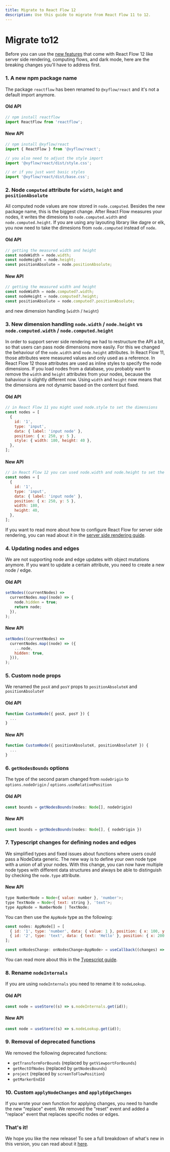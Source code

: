 ```yaml
---
title: Migrate to React Flow 12
description: Use this guide to migrate from React Flow 11 to 12.
---
```


# Migrate to12

Before you can use the [new features](/whats-new/2024-03-15) that come with React Flow 12 like server side rendering, computing flows, and dark mode, here are the breaking changes you'll have to address first.

### 1. A new npm package name

The package `reactflow` has been renamed to `@xyflow/react` and it's not a default import anymore.

#### Old API

```js
// npm install reactflow
import ReactFlow from 'reactflow';
```

#### New API

```js
// npm install @xyflow/react
import { ReactFlow } from '@xyflow/react';

// you also need to adjust the style import
import '@xyflow/react/dist/style.css';

// or if you just want basic styles
import '@xyflow/react/dist/base.css';
```

### 2. Node `computed` attribute for `width`, `height` and `positionAbsolute`

All computed node values are now stored in `node.computed`. Besides the new package name, this is the biggest change. After React Flow measures your nodes, it writes the dimesions to `node.computed.width` and `node.computed.height`. If you are using any layouting library like dagre or elk, you now need to take the dimesions from `node.computed` instead of `node`.

#### Old API

```js
// getting the measured width and height
const nodeWidth = node.width;
const nodeHeight = node.height;
const positionAbsolute = node.positionAbsolute;
```

#### New API

```js
// getting the measured width and height
const nodeWidth = node.computed?.width;
const nodeHeight = node.computed?.height;
const positionAbsolute = node.computed?.positionAbsolute;
```

and new dimension handling (`width` / `height`)

### 3. New dimension handling `node.width` / `node.height` vs `node.computed.width` / `node.computed.height`

In order to support server side rendering we had to restructure the API a bit, so that users can pass node dimensions more easily. For this we changed the behaviour of the `node.width` and `node.height` attributes. In React Flow 11, those attributes were measured values and only used as a reference. In React Flow 12 those attributes are used as inline styles to specify the node dimensions. If you load nodes from a database, you probably want to remove the `width` and `height` attributes from your nodes, because the bahaviour is slightly different now. Using `width` and `height` now means that the dimensions are not dynamic based on the content but fixed.

#### Old API

```js
// in React Flow 11 you might used node.style to set the dimensions
const nodes = [
  {
    id: '1',
    type: 'input',
    data: { label: 'input node' },
    position: { x: 250, y: 5 },
    style: { width: 180, height: 40 },
  },
];
```

#### New API

```js
// in React Flow 12 you can used node.width and node.height to set the dimensions
const nodes = [
  {
    id: '1',
    type: 'input',
    data: { label: 'input node' },
    position: { x: 250, y: 5 },
    width: 180,
    height: 40,
  },
];
```

If you want to read more about how to configure React Flow for server side rendering, you can read about it in the [server side rendering guide](/learn/advanced-use/ssr-ssg-configuration).

### 4. Updating nodes and edges

We are not supporting node and edge updates with object mutations anymore. If you want to update a certain attribute, you need to create a new node / edge.

#### Old API

```js
setNodes((currentNodes) =>
  currentNodes.map((node) => {
    node.hidden = true;
    return node;
  }),
);
```

#### New API

```js
setNodes((currentNodes) =>
  currentNodes.map((node) => ({
    ...node,
    hidden: true,
  })),
);
```

### 5. Custom node props

We renamed the `posX` and `posY` props to `positionAbsoluteX` and `positionAbsoluteY`

#### Old API

```js
function CustomNode({ posX, posY }) {
  ...
}
```

#### New API

```js
function CustomNode({ positionAbsoluteX, positionAbsoluteY }) {
  ...
}
```

### 6. `getNodesBounds` options

The type of the second param changed from `nodeOrigin` to `options.nodeOrigin` / `options.useRelativePosition`

#### Old API

```js
const bounds = getNodesBounds(nodes: Node[], nodeOrigin)
```

#### New API

```js
const bounds = getNodesBounds(nodes: Node[], { nodeOrigin })
```

### 7. Typescript changes for defining nodes and edges

We simplified types and fixed issues about functions where users could pass a NodeData generic. The new way is to define your own node type with a union of all your nodes. With this change, you can now have multiple node types with different data structures and always be able to distinguish by checking the `node.type` attribute.

#### New API

```js
type NumberNode = Node<{ value: number }, 'number'>;
type TextNode = Node<{ text: string }, 'text'>;
type AppNode = NumberNode | TextNode;
```

You can then use the `AppNode` type as the following:

```js
const nodes: AppNode[] = [
  { id: '1', type: 'number', data: { value: 1 }, position: { x: 100, y: 100 } },
  { id: '2', type: 'text', data: { text: 'Hello' }, position: { x: 200, y: 200 } },
];
```

```js
const onNodesChange: onNodesChange<AppNode> = useCallback((changes) => setNodes(nds => applyChanges(changes, nds)), []);
```

You can read more about this in the [Typescript guide](/learn/advanced-use/typescript).

### 8. Rename `nodeInternals`

If you are using `nodeInternals` you need to rename it to `nodeLookup`.

#### Old API

```js
const node = useStore((s) => s.nodeInternals.get(id));
```

#### New API

```js
const node = useStore((s) => s.nodeLookup.get(id));
```

### 9. Removal of deprecated functions

We removed the following deprecated functions:

- `getTransformForBounds` (replaced by `getViewportForBounds`)
- `getRectOfNodes` (replaced by `getNodesBounds`)
- `project` (replaced by `screenToFlowPosition`)
- `getMarkerEndId`

### 10. Custom `applyNodeChanges` and `applyEdgeChanges`

If you wrote your own function for applying changes, you need to handle the new "replace" event. We removed the "reset" event and added a "replace" event that replaces specific nodes or edges.

### That's it!

We hope you like the new release! To see a full breakdown of what's new in this version, you can read about it [here](/whats-new/2024-03-15).
